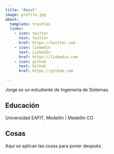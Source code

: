 ```yaml
---
title: "About"
image: profile.jpg
about:
  template: trestles
  links:
    - icon: twitter
      text: Twitter
      href: https://twitter.com
    - icon: linkedin
      text: LinkedIn
      href: https://linkedin.com
    - icon: github
      text: Github
      href: https://github.com

---
```


Jorge es un estudiante de Ingeniería de Sistemas. 

## Educación

Universidad EAFIT, Medellín | Medellín CO

## Cosas

Aquí se aplican las cosas para poner después.


